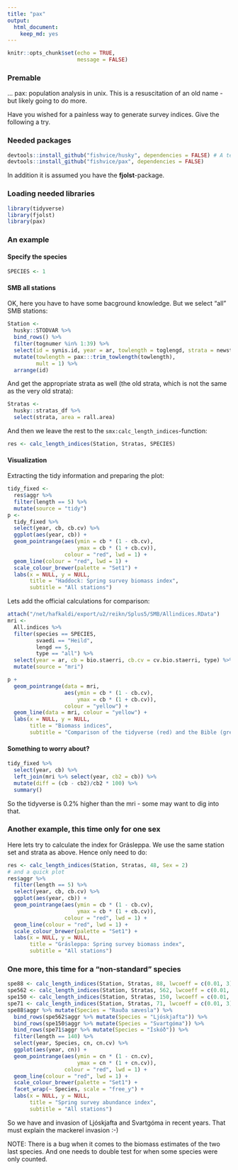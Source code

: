```yaml
---
title: "pax"
output: 
  html_document: 
    keep_md: yes
---
```


```r
knitr::opts_chunk$set(echo = TRUE,
                      message = FALSE)
```

### Premable

... pax: population analysis in unix. This is a resuscitation of an old name - but likely going to do more.

Have you wished for a painless way to generate survey indices. Give the following a try.

### Needed packages

```r
devtools::install_github("fishvice/husky", dependencies = FALSE) # A temporary measure
devtools::install_github("fishvice/pax", dependencies = FALSE)
```

In addition it is assumed you have the __fjolst__-package.

### Loading needed libraries

```r
library(tidyverse)
library(fjolst)
library(pax)
```

### An example

#### Specify the species

```r
SPECIES <- 1
```

#### SMB all stations

OK, here you have to have some bacground knowledge. But we select "all" SMB stations:

```r
Station <- 
  husky::STODVAR %>% 
  bind_rows() %>% 
  filter(tognumer %in% 1:39) %>% 
  select(id = synis.id, year = ar, towlength = toglengd, strata = newstrata) %>% 
  mutate(towlength = pax:::trim_towlength(towlength),
         mult = 1) %>% 
  arrange(id)
```

And get the appropriate strata as well (the old strata, which is not the same as the very old strata):

```r
Stratas <-
  husky::stratas_df %>% 
  select(strata, area = rall.area)
```

And then we leave the rest to the `smx:calc_length_indices`-function:

```r
res <- calc_length_indices(Station, Stratas, SPECIES)
```

#### Visualization

Extracting the tidy information and preparing the plot:
```r
tidy_fixed <-
  res$aggr %>% 
  filter(length == 5) %>% 
  mutate(source = "tidy")
p <- 
  tidy_fixed %>% 
  select(year, cb, cb.cv) %>% 
  ggplot(aes(year, cb)) +
  geom_pointrange(aes(ymin = cb * (1 - cb.cv),
                      ymax = cb * (1 + cb.cv)),
                  colour = "red", lwd = 1) +
  geom_line(colour = "red", lwd = 1) +
  scale_colour_brewer(palette = "Set1") +
  labs(x = NULL, y = NULL,
       title = "Haddock: Spring survey biomass index",
       subtitle = "All stations")
```

Lets add the official calculations for comparison:
```r
attach("/net/hafkaldi/export/u2/reikn/Splus5/SMB/Allindices.RData")
mri <- 
  All.indices %>% 
  filter(species == SPECIES,
         svaedi == "Heild",
         lengd == 5,
         type == "all") %>% 
  select(year = ar, cb = bio.staerri, cb.cv = cv.bio.staerri, type) %>% 
  mutate(source = "mri")

p +
  geom_pointrange(data = mri, 
                  aes(ymin = cb * (1 - cb.cv),
                      ymax = cb * (1 + cb.cv)),
                  colour = "yellow") +
  geom_line(data = mri, colour = "yellow") +
  labs(x = NULL, y = NULL,
       title = "Biomass indices",
       subtitle = "Comparison of the tidyverse (red) and the Bible (grey)")
```

#### Something to worry about?

```r
tidy_fixed %>% 
  select(year, cb) %>% 
  left_join(mri %>% select(year, cb2 = cb)) %>% 
  mutate(diff = (cb - cb2)/cb2 * 100) %>% 
  summary()
```

So the tidyverse is 0.2% higher than the mri - some may want to dig into that.

### Another example, this time only for one sex

Here lets try to calculate the index for Grásleppa. We use the same station set and strata as above. Hence only need to do:
```r
res <- calc_length_indices(Station, Stratas, 48, Sex = 2)
# and a quick plot
res$aggr %>% 
  filter(length == 5) %>% 
  select(year, cb, cb.cv) %>% 
  ggplot(aes(year, cb)) +
  geom_pointrange(aes(ymin = cb * (1 - cb.cv),
                      ymax = cb * (1 + cb.cv)),
                  colour = "red", lwd = 1) +
  geom_line(colour = "red", lwd = 1) +
  scale_colour_brewer(palette = "Set1") +
  labs(x = NULL, y = NULL,
       title = "Grásleppa: Spring survey biomass index",
       subtitle = "All stations")
```

### One more, this time for a "non-standard" species

```r
spe88 <- calc_length_indices(Station, Stratas, 88, lwcoeff = c(0.01, 3))
spe562 <- calc_length_indices(Station, Stratas, 562, lwcoeff = c(0.01, 3))
spe150 <- calc_length_indices(Station, Stratas, 150, lwcoeff = c(0.01, 3))
spe71 <- calc_length_indices(Station, Stratas, 71, lwcoeff = c(0.01, 3))
spe88$aggr %>% mutate(Species = "Rauða sævesla") %>% 
  bind_rows(spe562$aggr %>% mutate(Species = "Ljóskjafta")) %>% 
  bind_rows(spe150$aggr %>% mutate(Species = "Svartgóma")) %>% 
  bind_rows(spe71$aggr %>% mutate(Species = "Ískóð")) %>% 
  filter(length == 140) %>% 
  select(year, Species, cn, cn.cv) %>% 
  ggplot(aes(year, cn)) +
  geom_pointrange(aes(ymin = cn * (1 - cn.cv),
                      ymax = cn * (1 + cn.cv)),
                  colour = "red", lwd = 1) +
  geom_line(colour = "red", lwd = 1) +
  scale_colour_brewer(palette = "Set1") +
  facet_wrap(~ Species, scale = "free_y") +
  labs(x = NULL, y = NULL,
       title = "Spring survey abundance index",
       subtitle = "All stations")
```

So we have and invasion of Ljóskjafta and Svartgóma in recent years. That must explain the mackerel invasion :-)

NOTE: There is a bug when it comes to the biomass estimates of the two last species. And one needs to double test for when some species were only counted.